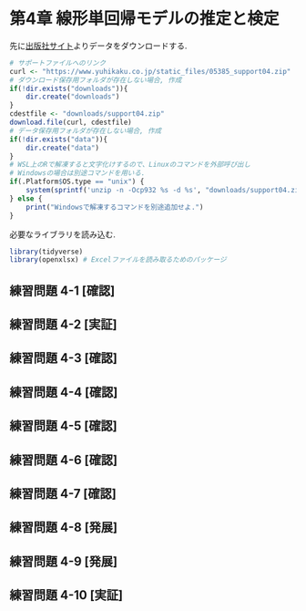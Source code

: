 # 第4章 線形単回帰モデルの推定と検定 {-#ch4}
先に[出版社サイト](https://www.yuhikaku.co.jp/books/detail/9784641053854)よりデータをダウンロードする.
```r
# サポートファイルへのリンク
curl <- "https://www.yuhikaku.co.jp/static_files/05385_support04.zip"
# ダウンロード保存用フォルダが存在しない場合, 作成
if(!dir.exists("downloads")){
    dir.create("downloads")
}
cdestfile <- "downloads/support04.zip"
download.file(curl, cdestfile)
# データ保存用フォルダが存在しない場合, 作成
if(!dir.exists("data")){
    dir.create("data")
}
# WSL上のRで解凍すると文字化けするので、Linuxのコマンドを外部呼び出し
# Windowsの場合は別途コマンドを用いる.
if(.Platform$OS.type == "unix") {
    system(sprintf('unzip -n -Ocp932 %s -d %s', "downloads/support04.zip", "./data"))
} else {
    print("Windowsで解凍するコマンドを別途追加せよ.")
}
```

必要なライブラリを読み込む.
```r
library(tidyverse)
library(openxlsx) # Excelファイルを読み取るためのパッケージ
```
## 練習問題 4-1 [確認] {-}

## 練習問題 4-2 [実証] {-}

## 練習問題 4-3 [確認] {-}

## 練習問題 4-4 [確認] {-}

## 練習問題 4-5 [確認] {-}

## 練習問題 4-6 [確認] {-}

## 練習問題 4-7 [確認] {-}

## 練習問題 4-8 [発展] {-}

## 練習問題 4-9 [発展] {-}

## 練習問題 4-10 [実証] {-}
